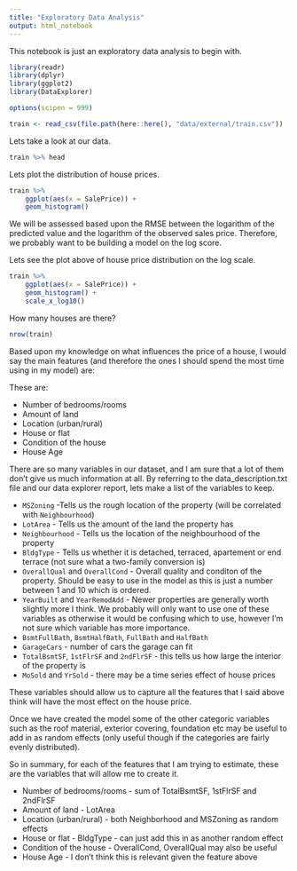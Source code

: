 ```yaml
---
title: "Exploratory Data Analysis"
output: html_notebook
---
```


This notebook is just an exploratory data analysis to begin with.

```r
library(readr)
library(dplyr)
library(ggplot2)
library(DataExplorer)

options(scipen = 999)

train <- read_csv(file.path(here::here(), "data/external/train.csv"))
```

Lets take a look at our data.

```r
train %>% head
```

Lets plot the distribution of house prices.

```r
train %>%
    ggplot(aes(x = SalePrice)) +
    geom_histogram()
```

We will be assessed based upon the RMSE between the logarithm of the predicted value and the logarithm of the observed sales price. Therefore, we probably want to be building a model on the log score.

Lets see the plot above of house price distribution on the log scale.

```r
train %>%
    ggplot(aes(x = SalePrice)) +
    geom_histogram() +
    scale_x_log10()
```

How many houses are there?

```r
nrow(train)
```

Based upon my knowledge on what influences the price of a house, I would say the main features (and therefore the ones I should spend the most time using in my model) are:

These are:

* Number of bedrooms/rooms
* Amount of land
* Location (urban/rural)
* House or flat
* Condition of the house
* House Age

There are so many variables in our dataset, and I am sure that a lot of them don't give us much information at all. By referring to the data_description.txt file and our data explorer report, lets make a list of the variables to keep.

* `MSZoning` -Tells us the rough location of the property (will be correlated with `Neighbourhood`)
* `LotArea` - Tells us the amount of the land the property has
* `Neighbourhood` - Tells us the location of the neighbourhood of the property
* `BldgType` - Tells us whether it is detached, terraced, apartement or end terrace (not sure what a two-family conversion is)
* `OverallQual` and `OverallCond` - Overall quality and conditon of the property. Should be easy to use in the model as this is just a number between 1 and 10 which is ordered.
* `YearBuilt` and `YearRemodAdd` - Newer properties are generally worth slightly more I think. We probably will only want to use one of these variables as otherwise it would be confusing which to use, however I'm not sure which variable has more importance.
* `BsmtFullBath`, `BsmtHalfBath`, `FullBath` and `HalfBath`
* `GarageCars` - number of cars the garage can fit
* `TotalBsmtSF`, `1stFlrSF` and `2ndFlrSF` - this tells us how large the interior of the property is
* `MoSold` and `YrSold` - there may be a time series effect of house prices

These variables should allow us to capture all the features that I said above think will have the most effect on the house price.

Once we have created the model some of the other categoric variables such as the roof material, exterior covering, foundation etc may be useful to add in as random effects (only useful though if the categories are fairly evenly distributed).

So in summary, for each of the features that I am trying to estimate, these are the variables that will allow me to create it.

* Number of bedrooms/rooms - sum of TotalBsmtSF, 1stFlrSF and 2ndFlrSF
* Amount of land - LotArea
* Location (urban/rural) - both Neighborhood and MSZoning as random effects
* House or flat - BldgType - can just add this in as another random effect
* Condition of the house - OverallCond, OverallQual may also be useful
* House Age - I don't think this is relevant given the feature above

